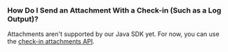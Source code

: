### How Do I Send an Attachment With a Check-in (Such as a Log Output)?

Attachments aren't supported by our Java SDK yet. For now, you can use the [check-in attachments API](/product/crons/getting-started/http/#check-in-attachment-optional).
